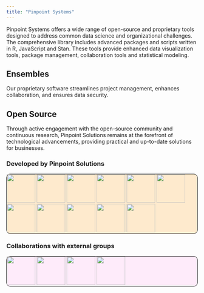```yaml
---
title: "Pinpoint Systems"
---
```


Pinpoint Systems offers a wide range of open-source and proprietary tools designed to address common data science and organizational challenges. The comprehensive library includes advanced packages and scripts written in R, JavaScript and Stan. These tools provide enhanced data visualization tools, package management, collaboration tools and statistical modeling.

## Ensembles

Our proprietary software streamlines project management, enhances collaboration, and ensures data security.

## Open Source

Through active engagement with the open-source community and continuous research, Pinpoint Solutions remains at the forefront of technological advancements, providing practical and up-to-date solutions for businesses.

### Developed by Pinpoint Solutions

```{=html}
<div style="background-color: #feeacd; border-style: solid; border-radius: 10px; border-color: #000; border-width: 1px;">
<a href="https://www.github.com/yonicd/carbonate"><img src="../images/hex/single/carbonate.png" width="75"></a> 
<a href="https://www.github.com/yonicd/covrpage"><img src="../images/hex/single/covrpage.png" width="75"></a> 
<a href="https://www.github.com/yonicd/details"><img src="../images/hex/single/details.png" width="75"></a> 
<a href="https://www.github.com/yonicd/helpdesk"><img src="../images/hex/single/helpdesk.png" width="75"></a> 
<a href="https://www.github.com/yonicd/reactor"><img src="../images/hex/single/reactor.png" width="75"></a> 
<a href="https://www.github.com/yonicd/ripe"><img src="../images/hex/single/ripe.png" width="75"></a> 
<a href="https://www.github.com/yonicd/shredder"><img src="../images/hex/single/shredder.png" width="75"></a> 
<a href="https://www.github.com/yonicd/slackreprex"><img src="../images/hex/single/slackreprex.png" width="75"></a> 
<a href="https://www.github.com/yonicd/slickr"><img src="../images/hex/single/slickr.png" width="75"></a> 
<a href="https://www.github.com/yonicd/snapper"><img src="../images/hex/single/snapper.png" width="75"></a> 
<a href="https://www.github.com/yonicd/whereami"><img src="../images/hex/single/whereami.png" width="75"></a> 
</div>
```


### Collaborations with external groups
```{=html}
<div style="background-color: #feebfa; border-style: solid; border-radius: 10px; border-color: #000; border-width: 1px;">
<a href="https://www.github.com/jonocarroll/ggeasy"><img src="../images/hex/collab/ggeasy.png" width="75"></a> 
<a href="https://www.github.com/openpharma/mmrm"><img src="../images/hex/collab/mmrm.png" width="75"></a> 
<a href="https://www.github.com/ThinkR-open/remedy"><img src="../images/hex/collab/remedy.png" width="75"></a> 
<a href="https://www.github.com/mrkaye97/slackr"><img src="../images/hex/collab/slackr.png" width="75"></a> 
</div>
```
